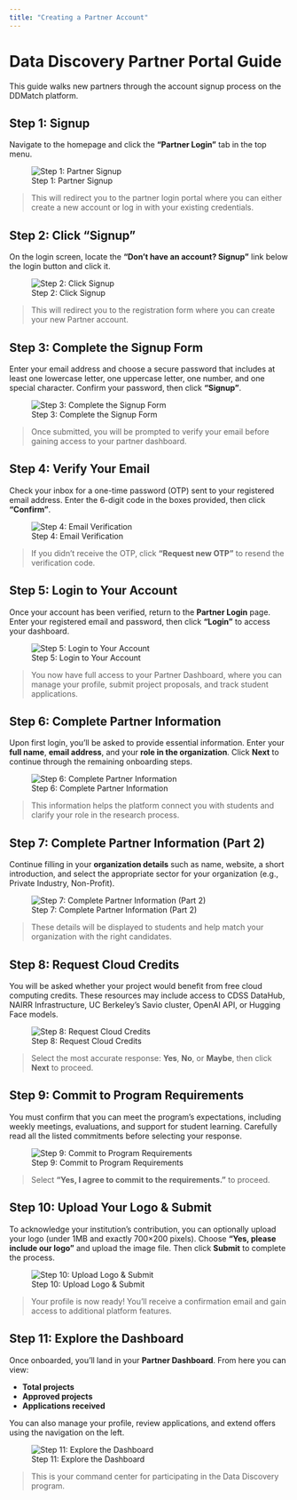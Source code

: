 ```yaml
---
title: "Creating a Partner Account"
---
```


# Data Discovery Partner Portal Guide

This guide walks new partners through the account signup process on the DDMatch platform.


## Step 1: Signup

Navigate to the homepage and click the **"Partner Login"** tab in the top menu.

![Step 1: Partner Signup](/assets/step1.png)

> This will redirect you to the partner login portal where you can either create a new account or log in with your existing credentials.

## Step 2: Click "Signup"

On the login screen, locate the **“Don’t have an account? Signup”** link below the login button and click it.

![Step 2: Click Signup](/assets/step2.png)

> This will redirect you to the registration form where you can create your new Partner account.

## Step 3: Complete the Signup Form

Enter your email address and choose a secure password that includes at least one lowercase letter, one uppercase letter, one number, and one special character. Confirm your password, then click **"Signup"**.

![Step 3: Complete the Signup Form](/assets/step3.png)

> Once submitted, you will be prompted to verify your email before gaining access to your partner dashboard.

## Step 4: Verify Your Email

Check your inbox for a one-time password (OTP) sent to your registered email address. Enter the 6-digit code in the boxes provided, then click **"Confirm"**.

![Step 4: Email Verification](/assets/step4.png)

> If you didn’t receive the OTP, click **“Request new OTP”** to resend the verification code.

## Step 5: Login to Your Account

Once your account has been verified, return to the **Partner Login** page. Enter your registered email and password, then click **"Login"** to access your dashboard.

![Step 5: Login to Your Account](/assets/step5.png)

> You now have full access to your Partner Dashboard, where you can manage your profile, submit project proposals, and track student applications.


## Step 6: Complete Partner Information

Upon first login, you’ll be asked to provide essential information. Enter your **full name**, **email address**, and your **role in the organization**. Click **Next** to continue through the remaining onboarding steps.

![Step 6: Complete Partner Information](/assets/step6.png)

> This information helps the platform connect you with students and clarify your role in the research process.


## Step 7: Complete Partner Information (Part 2)

Continue filling in your **organization details** such as name, website, a short introduction, and select the appropriate sector for your organization (e.g., Private Industry, Non-Profit).

![Step 7: Complete Partner Information (Part 2)](/assets/step7.png)

> These details will be displayed to students and help match your organization with the right candidates.


## Step 8: Request Cloud Credits

You will be asked whether your project would benefit from free cloud computing credits. These resources may include access to CDSS DataHub, NAIRR Infrastructure, UC Berkeley’s Savio cluster, OpenAI API, or Hugging Face models.

![Step 8: Request Cloud Credits](/assets/step8.png)

> Select the most accurate response: **Yes**, **No**, or **Maybe**, then click **Next** to proceed.


## Step 9: Commit to Program Requirements

You must confirm that you can meet the program's expectations, including weekly meetings, evaluations, and support for student learning. Carefully read all the listed commitments before selecting your response.

![Step 9: Commit to Program Requirements](/assets/step9.png)

> Select **"Yes, I agree to commit to the requirements."** to proceed.


## Step 10: Upload Your Logo & Submit

To acknowledge your institution's contribution, you can optionally upload your logo (under 1MB and exactly 700×200 pixels). Choose **"Yes, please include our logo"** and upload the image file. Then click **Submit** to complete the process.

![Step 10: Upload Logo & Submit](/assets/step10.png)

> Your profile is now ready! You'll receive a confirmation email and gain access to additional platform features.


## Step 11: Explore the Dashboard

Once onboarded, you'll land in your **Partner Dashboard**. From here you can view:

- **Total projects**
- **Approved projects**
- **Applications received**

You can also manage your profile, review applications, and extend offers using the navigation on the left.

![Step 11: Explore the Dashboard](/assets/step11dashboard.png)

> This is your command center for participating in the Data Discovery program.
